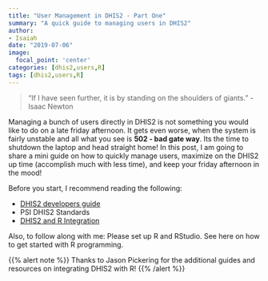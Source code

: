 ```yaml
---
title: "User Management in DHIS2 - Part One"
summary: "A quick guide to managing users in DHIS2"
author:
- Isaiah 
date: "2019-07-06"
image: 
  focal_point: 'center'
categories: [dhis2,users,R]
tags: [dhis2,users,R]
---
```


>"If I have seen further, it is by standing on the shoulders of giants."
-  Isaac Newton

Managing a bunch of users directly in DHIS2 is not something you would like to do on a late friday afternoon. It gets even worse, when the system is fairly unstable and all what you see is __502 - bad gate way__. Its the time to shutdown the laptop and head straight home! In this post, I am going to share a mini guide on how to quickly manage users, maximize on the DHIS2 up time (accomplish much with less time), and keep your friday afternoon in the mood!

Before you start, I recommend reading the following:

* [DHIS2 developers guide](https://docs.dhis2.org/2.30/en/developer/html/dhis2_developer_manual_full.html#webapi_users)
* PSI DHIS2 Standards
* [DHIS2 and R Integration](https://docs.dhis2.org/master/en/developer/html/rsetup.html)

Also, to follow along with me: Please set up R and RStudio. See here on how to get started with R programming. 

{{% alert note %}}
Thanks to Jason Pickering for the additional guides and resources on integrating DHIS2 with R!
{{% /alert %}}

# 


